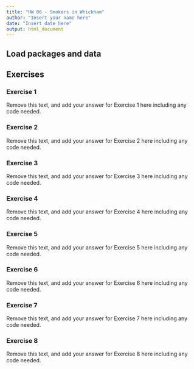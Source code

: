 ```yaml
---
title: "HW 06 - Smokers in Whickham"
author: "Insert your name here"
date: "Insert date here"
output: html_document
---
```


## Load packages and data


## Exercises

### Exercise 1

Remove this text, and add your answer for Exercise 1 here including any code needed.

### Exercise 2

Remove this text, and add your answer for Exercise 2 here including any code needed.

### Exercise 3

Remove this text, and add your answer for Exercise 3 here including any code needed.

### Exercise 4

Remove this text, and add your answer for Exercise 4 here including any code needed.


### Exercise 5

Remove this text, and add your answer for Exercise 5 here including any code needed.


### Exercise 6

Remove this text, and add your answer for Exercise 6 here including any code needed.


### Exercise 7

Remove this text, and add your answer for Exercise 7 here including any code needed.


### Exercise 8

Remove this text, and add your answer for Exercise 8 here including any code needed.
